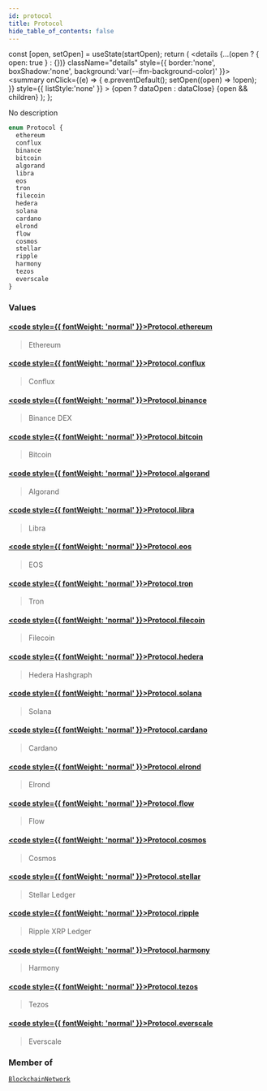 ```yaml
---
id: protocol
title: Protocol
hide_table_of_contents: false
---
```







  const [open, setOpen] = useState(startOpen);
  return (
    <details {...(open ? { open: true } : {})} className="details" style={{ border:'none', boxShadow:'none', background:'var(--ifm-background-color)' }}>
      <summary
        onClick={(e) => {
          e.preventDefault();
          setOpen((open) => !open);
        }}
        style={{ listStyle:'none' }}
      >
      {open ? dataOpen : dataClose}
      </summary>
      {open && children}
    </details>
  );
};








No description


```graphql
enum Protocol {
  ethereum
  conflux
  binance
  bitcoin
  algorand
  libra
  eos
  tron
  filecoin
  hedera
  solana
  cardano
  elrond
  flow
  cosmos
  stellar
  ripple
  harmony
  tezos
  everscale
}
```




### Values

#### [<code style={{ fontWeight: 'normal' }}>Protocol.<b>ethereum</b></code>](#)  
> 
> 
> Ethereum
> 

#### [<code style={{ fontWeight: 'normal' }}>Protocol.<b>conflux</b></code>](#)  
> 
> 
> Conflux
> 

#### [<code style={{ fontWeight: 'normal' }}>Protocol.<b>binance</b></code>](#)  
> 
> 
> Binance DEX
> 

#### [<code style={{ fontWeight: 'normal' }}>Protocol.<b>bitcoin</b></code>](#)  
> 
> 
> Bitcoin
> 

#### [<code style={{ fontWeight: 'normal' }}>Protocol.<b>algorand</b></code>](#)  
> 
> 
> Algorand
> 

#### [<code style={{ fontWeight: 'normal' }}>Protocol.<b>libra</b></code>](#)  
> 
> 
> Libra
> 

#### [<code style={{ fontWeight: 'normal' }}>Protocol.<b>eos</b></code>](#)  
> 
> 
> EOS
> 

#### [<code style={{ fontWeight: 'normal' }}>Protocol.<b>tron</b></code>](#)  
> 
> 
> Tron
> 

#### [<code style={{ fontWeight: 'normal' }}>Protocol.<b>filecoin</b></code>](#)  
> 
> 
> Filecoin
> 

#### [<code style={{ fontWeight: 'normal' }}>Protocol.<b>hedera</b></code>](#)  
> 
> 
> Hedera Hashgraph
> 

#### [<code style={{ fontWeight: 'normal' }}>Protocol.<b>solana</b></code>](#)  
> 
> 
> Solana
> 

#### [<code style={{ fontWeight: 'normal' }}>Protocol.<b>cardano</b></code>](#)  
> 
> 
> Cardano
> 

#### [<code style={{ fontWeight: 'normal' }}>Protocol.<b>elrond</b></code>](#)  
> 
> 
> Elrond
> 

#### [<code style={{ fontWeight: 'normal' }}>Protocol.<b>flow</b></code>](#)  
> 
> 
> Flow
> 

#### [<code style={{ fontWeight: 'normal' }}>Protocol.<b>cosmos</b></code>](#)  
> 
> 
> Cosmos
> 

#### [<code style={{ fontWeight: 'normal' }}>Protocol.<b>stellar</b></code>](#)  
> 
> 
> Stellar Ledger
> 

#### [<code style={{ fontWeight: 'normal' }}>Protocol.<b>ripple</b></code>](#)  
> 
> 
> Ripple XRP Ledger
> 

#### [<code style={{ fontWeight: 'normal' }}>Protocol.<b>harmony</b></code>](#)  
> 
> 
> Harmony
> 

#### [<code style={{ fontWeight: 'normal' }}>Protocol.<b>tezos</b></code>](#)  
> 
> 
> Tezos
> 

#### [<code style={{ fontWeight: 'normal' }}>Protocol.<b>everscale</b></code>](#)  
> 
> 
> Everscale
> 



### Member of

[`BlockchainNetwork`](/docs/graphql-reference/objects/blockchain-network)  <Badge class="secondary" text="object"/>

